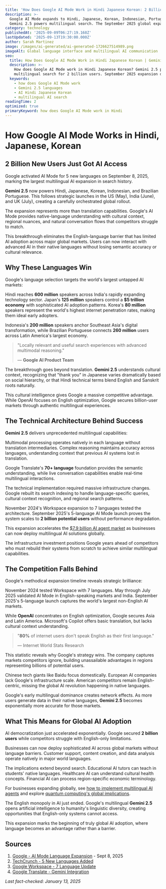 ```yaml
---
title: 'How Does Google AI Mode Work in Hindi Japanese Korean: 2 Billion Users Added'
description: >-
  Google AI Mode expands to Hindi, Japanese, Korean, Indonesian, Portuguese.
  Gemini 2.5 powers multilingual search. The September 2025 global expansion.
category: technology
publishedAt: '2025-09-09T06:27:19.168Z'
lastUpdated: '2025-09-13T19:30:00.000Z'
author: Sarah Martinez
image: /images/ai-generated/ai-generated-1726627514989.png
imageAlt: Global language interface and multilingual AI communication
seo:
  title: How Does Google AI Mode Work in Hindi Japanese Korean | Gemini 2.5 Search
  description: >-
    How does Google AI Mode work in Hindi Japanese Korean? Gemini 2.5 powers
    multilingual search for 2 billion users. September 2025 expansion details.
  keywords:
    - how does Google AI Mode work
    - Gemini 2.5 languages
    - AI Hindi Japanese Korean
    - multilingual AI search
readingTime: 2
optimized: true
primaryKeyword: how does Google AI Mode work in Hindi
---
```


# How Google AI Mode Works in Hindi, Japanese, Korean

## **2 Billion** New Users Just Got AI Access

Google activated AI Mode for 5 new languages on September 8, 2025, marking the largest multilingual AI expansion in search history.

**Gemini 2.5** now powers Hindi, Japanese, Korean, Indonesian, and Brazilian Portuguese. This follows strategic launches in the US (May), India (June), and UK (July), creating a carefully orchestrated global rollout.

The expansion represents more than translation capabilities. Google's AI Mode provides native-language understanding with cultural context, regional nuances, and natural conversation flows that competitors struggle to match.

This breakthrough eliminates the English-language barrier that has limited AI adoption across major global markets. Users can now interact with advanced AI in their native languages without losing semantic accuracy or cultural relevance.

## Why These Languages Win

Google's language selection targets the world's largest untapped AI markets:

Hindi reaches **600 million** speakers across India's rapidly expanding technology sector. Japan's **125 million** speakers control a **$5 trillion economy** with sophisticated AI adoption patterns. Korea's **80 million** speakers represent the world's highest internet penetration rates, making them ideal early adopters.

Indonesia's **200 million** speakers anchor Southeast Asia's digital transformation, while Brazilian Portuguese connects **260 million** users across Latin America's largest economy.

> "Locally relevant and useful search experiences with advanced multimodal reasoning."
>
> — **Google AI Product Team**

The breakthrough goes beyond translation. **Gemini 2.5** understands cultural context, recognizing that "thank you" in Japanese varies dramatically based on social hierarchy, or that Hindi technical terms blend English and Sanskrit roots naturally.

This cultural intelligence gives Google a massive competitive advantage. While OpenAI focuses on English optimization, Google secures billion-user markets through authentic multilingual experiences.

## The Technical Architecture Behind Success

**Gemini 2.5** delivers unprecedented multilingual capabilities:

Multimodal processing operates natively in each language without translation intermediaries. Complex reasoning maintains accuracy across languages, understanding context that previous AI systems lost in translation.

Google Translate's **70+ language** foundation provides the semantic understanding, while live conversation capabilities enable real-time multilingual interactions.

The technical implementation required massive infrastructure changes. Google rebuilt its search indexing to handle language-specific queries, cultural context recognition, and regional search patterns.

November 2024's Workspace expansion to 7 languages tested the architecture. September 2025's 5-language AI Mode launch proves the system scales to **2 billion potential users** without performance degradation.

This expansion accelerates the [$7.9 billion AI agent market](/technology/ai-agents-revolution-13-billion-market-taking-over-2025) as businesses can now deploy multilingual AI solutions globally.

The infrastructure investment positions Google years ahead of competitors who must rebuild their systems from scratch to achieve similar multilingual capabilities.

## The Competition Falls Behind

Google's methodical expansion timeline reveals strategic brilliance:

November 2024 tested Workspace with 7 languages. May through July 2025 validated AI Mode in English-speaking markets and India. September 2025's 5-language launch captures the world's largest non-English AI markets.

While **OpenAI** concentrates on English optimization, Google secures Asia and Latin America. Microsoft's Copilot offers basic translation, but lacks cultural context understanding.

> "**80%** of internet users don't speak English as their first language."
>
> — Internet World Stats Research

This statistic reveals why Google's strategy wins. The company captures markets competitors ignore, building unassailable advantages in regions representing billions of potential users.

Chinese tech giants like Baidu focus domestically. European AI companies lack Google's infrastructure scale. American competitors remain English-centric, missing the global AI revolution happening in native languages.

Google's early multilingual dominance creates network effects. As more users generate data in their native languages, **Gemini 2.5** becomes exponentially more accurate for those markets.

## What This Means for Global AI Adoption

AI democratization just accelerated exponentially. Google secured **2 billion users** while competitors struggle with English-only limitations.

Businesses can now deploy sophisticated AI across global markets without language barriers. Customer support, content creation, and data analysis operate natively in major world languages.

The implications extend beyond search. Educational AI tutors can teach in students' native languages. Healthcare AI can understand cultural health concepts. Financial AI can process region-specific economic terminology.

For businesses expanding globally, see [how to implement multilingual AI agents](/technology/ai-agents-workplace-productivity-2025) and explore [quantum computing's global implications](/technology/quantum-computing-2025-commercial-breakthrough).

The English monopoly in AI just ended. Google's multilingual **Gemini 2.5** opens artificial intelligence to humanity's linguistic diversity, creating opportunities that English-only systems cannot access.

This expansion marks the beginning of truly global AI adoption, where language becomes an advantage rather than a barrier.

## Sources

1. [Google - AI Mode Language Expansion](https://blog.google/products/search/ai-mode-expands-more-languages/) - Sept 8, 2025
2. [TechCrunch - 5 New Languages Added](https://techcrunch.com/2025/09/08/googles-ai-mode-adds-5-new-languages-including-hindi-japanese-and-korean/)
3. [Google Workspace - 7 Language Update](https://workspace.google.com/blog/product-announcements/gemini-google-workspace-now-supports-additional-languages)
4. [Google Translate - Gemini Integration](https://blog.google/products/translate/language-learning-live-translate/)

_Last fact-checked: January 13, 2025_
